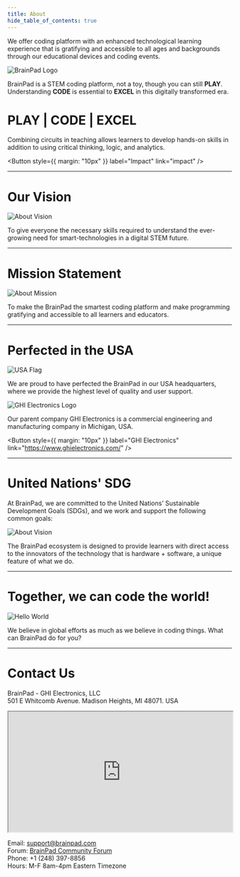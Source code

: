 ```yaml
---
title: About
hide_table_of_contents: true
---
```


<div style={{display: 'block',  justifyContent: 'center', alignItems: 'center', textAlign: 'center'}}>

We offer coding platform with an enhanced technological learning experience that is gratifying and accessible to all ages and backgrounds through our educational devices and coding events.

![BrainPad Logo](pathname:///img/brainpad-logo.png)

BrainPad is a STEM coding platform, not a toy, though you can still <strong>PLAY</strong>. Understanding <strong>CODE</strong> is essential to <strong>EXCEL</strong> in this digitally transformed era.

# PLAY | CODE | EXCEL

Combining circuits in teaching allows learners to develop hands-on skills in addition to using critical thinking, logic, and analytics.

<Button
  style={{ margin: "10px" }}
  label="Impact"
  link="impact"
/>

---

# Our Vision

![About Vision](pathname:///img/about-vision.jpg)

To give everyone the necessary skills required to understand the ever-growing need for smart-technologies in a digital STEM future.

---

# Mission Statement

![About Mission](pathname:///img/about-mission.jpg)

To make the BrainPad the smartest coding platform and make programming gratifying and accessible to all learners and educators.

---

# Perfected in the USA

![USA Flag](pathname:///img/usa-flag.png)

We are proud to have perfected the BrainPad in our USA headquarters, where we provide the highest level of quality and user support. 

![GHI Electronics Logo](pathname:///img/GHI-elec-logo.jpg)

Our parent company GHI Electronics is a commercial engineering and manufacturing company in Michigan, USA.

<Button
  style={{ margin: "10px" }}
  label="GHI Electronics"
  link="https://www.ghielectronics.com/"
/>

---

# United Nations' SDG

At BrainPad, we are committed to the United Nations’ Sustainable Development Goals (SDGs),
and we work and support the following common goals:

![About Vision](pathname:///img/united-nations-sdg.png)

The BrainPad ecosystem is designed to provide learners with direct access to the innovators of the technology that is hardware + software, a unique feature of what we do.

---

# Together, we can code the world!

![Hello World](pathname:///img/display-hello-world.png)

We believe in global efforts as much as we believe in coding things. What can BrainPad do for you?

---

# Contact Us

BrainPad - GHI Electronics, LLC<br/>
501 E Whitcomb Avenue. Madison Heights, MI 48071. USA

<iframe class="gray-border" src="https://www.google.com/maps/embed?pb=!1m18!1m12!1m3!1d2940.298398461949!2d-83.10584614967696!3d42.527715632388876!2m3!1f0!2f0!3f0!3m2!1i1024!2i768!4f13.1!3m3!1m2!1s0x8824c51705ca1c57%3A0xef3c0800895bbe2a!2s501+E+Whitcomb+Ave%2C+Madison+Heights%2C+MI+48071!5e0!3m2!1sen!2sus!4v1523895092996"  width = "100%" height="270"></iframe>

Email: support@brainpad.com<br/>
Forum: [BrainPad Community Forum](https://forums.ghielectronics.com/c/brainpad/11)<br/>
Phone: +1 (248) 397-8856<br/>
Hours: M-F 8am-4pm Eastern Timezone<br/>


</div>
